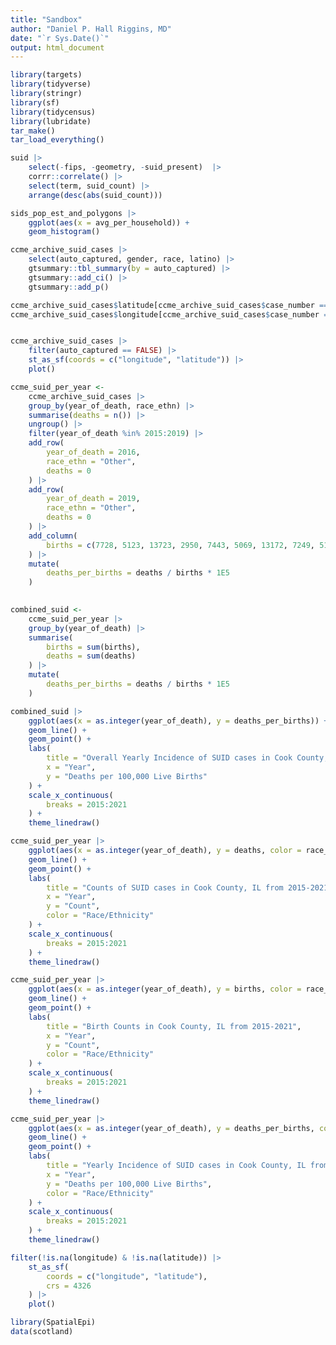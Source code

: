 ```yaml
---
title: "Sandbox"
author: "Daniel P. Hall Riggins, MD"
date: "`r Sys.Date()`"
output: html_document
---
```


```r
library(targets)
library(tidyverse)
library(stringr)
library(sf)
library(tidycensus)
library(lubridate)
tar_make()
tar_load_everything()
```


```r
suid |>
    select(-fips, -geometry, -suid_present)  |> 
    corrr::correlate() |>
    select(term, suid_count) |> 
    arrange(desc(abs(suid_count)))
```



```r
sids_pop_est_and_polygons |> 
    ggplot(aes(x = avg_per_household)) +
    geom_histogram()
```


```r
ccme_archive_suid_cases |> 
    select(auto_captured, gender, race, latino) |> 
    gtsummary::tbl_summary(by = auto_captured) |> 
    gtsummary::add_ci() |> 
    gtsummary::add_p()
```


```r
ccme_archive_suid_cases$latitude[ccme_archive_suid_cases$case_number == "ME2016-00123"] <- 41.77820
ccme_archive_suid_cases$longitude[ccme_archive_suid_cases$case_number == "ME2016-00123"] <- -87.61707


ccme_archive_suid_cases |> 
    filter(auto_captured == FALSE) |> 
    st_as_sf(coords = c("longitude", "latitude")) |> 
    plot()
```


```r
ccme_suid_per_year <-
    ccme_archive_suid_cases |> 
    group_by(year_of_death, race_ethn) |> 
    summarise(deaths = n()) |> 
    ungroup() |> 
    filter(year_of_death %in% 2015:2019) |> 
    add_row(
        year_of_death = 2016,
        race_ethn = "Other",
        deaths = 0
    ) |> 
    add_row(
        year_of_death = 2019,
        race_ethn = "Other",
        deaths = 0
    ) |> 
    add_column(
        births = c(7728, 5123, 13723, 2950, 7443, 5069, 13172, 7249, 5129, 12624, 3035, 7067, 4885, 12091, 2887, 6899, 4679, 11737, 3076, 2832)
    ) |> 
    mutate(
        deaths_per_births = deaths / births * 1E5
    )
    
```
```r
combined_suid <-
    ccme_suid_per_year |> 
    group_by(year_of_death) |> 
    summarise(
        births = sum(births),
        deaths = sum(deaths)
    ) |> 
    mutate(
        deaths_per_births = deaths / births * 1E5
    )
```

```r
combined_suid |> 
    ggplot(aes(x = as.integer(year_of_death), y = deaths_per_births)) +
    geom_line() +
    geom_point() +
    labs(
        title = "Overall Yearly Incidence of SUID cases in Cook County, IL from 2015-2021",
        x = "Year",
        y = "Deaths per 100,000 Live Births"
    ) +
    scale_x_continuous(
        breaks = 2015:2021
    ) +
    theme_linedraw()
```


```r
ccme_suid_per_year |> 
    ggplot(aes(x = as.integer(year_of_death), y = deaths, color = race_ethn)) +
    geom_line() +
    geom_point() +
    labs(
        title = "Counts of SUID cases in Cook County, IL from 2015-2021",
        x = "Year",
        y = "Count",
        color = "Race/Ethnicity"
    ) +
    scale_x_continuous(
        breaks = 2015:2021
    ) +
    theme_linedraw()
```

```r
ccme_suid_per_year |> 
    ggplot(aes(x = as.integer(year_of_death), y = births, color = race_ethn)) +
    geom_line() +
    geom_point() +
    labs(
        title = "Birth Counts in Cook County, IL from 2015-2021",
        x = "Year",
        y = "Count",
        color = "Race/Ethnicity"
    ) +
    scale_x_continuous(
        breaks = 2015:2021
    ) +
    theme_linedraw()
```

```r
ccme_suid_per_year |> 
    ggplot(aes(x = as.integer(year_of_death), y = deaths_per_births, color = race_ethn)) +
    geom_line() +
    geom_point() +
    labs(
        title = "Yearly Incidence of SUID cases in Cook County, IL from 2015-2021",
        x = "Year",
        y = "Deaths per 100,000 Live Births",
        color = "Race/Ethnicity"
    ) +
    scale_x_continuous(
        breaks = 2015:2021
    ) +
    theme_linedraw()
```


```r
filter(!is.na(longitude) & !is.na(latitude)) |> 
    st_as_sf(
        coords = c("longitude", "latitude"),
        crs = 4326
    ) |> 
    plot()
```

```r
library(SpatialEpi)
data(scotland)

```

